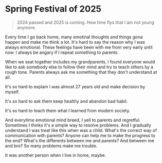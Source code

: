 # Spring Festival of 2025

> 2024 passed and 2025 is coming. How time flys that I am not young anymore.

Every time I go back home, many emotinal thoughts and things gona happen and make me think a lot.
It's hard to say the reason why I was always emotional. These feelings have been with me from very early until now. 
I always be angary if I repeat something to parents.

When we seat together includes my grandparents, I found everyone would like to ask somebody else to follow their mind and try to teach
others by a rough tone.
Parents always ask me something that they don't understand at all.

It's so hard to explain I was almost 27 years old and make decision by myself.

It's so hard to ask them keep healthy and abandon bad habit.

It's so hard to teach them what I learned from modern society.

And everytime emotional mind breed, I yell to parents and regretful. Sometimes I thinks it's a simple way to resolve problems.
And I gradually understand I was treat like this when was a child.
What's the correct way of communication with parents? Anyone can help me to make the progress to the end?
What's the differents between me and parents? And between me and bro?
So many problems make me trouble.

It was another person when I live in home, maybe.
